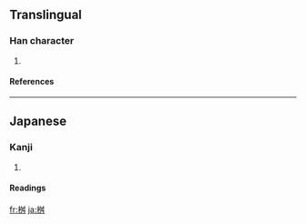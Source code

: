 ==Translingual==
===Han character===
{{Han char|rn=75|rad=木|as=06|sn=10|four=|canj=木弓戈手 (DNIQ)}}
# {{defn|Han|sort=木06}}
====References====
{{Han ref|kx=0526.211|dkj=49165|hdz=21203.051|uh=685D|ud=26717}}

----
==Japanese==
===Kanji===
{{ja-kanji|grade=|rs=木06}}
# {{defn|Japanese}} 
====Readings====
{{ja-readings|on=|kun=[[ます]] (masu)}}

[[fr:桝]]
[[ja:桝]]